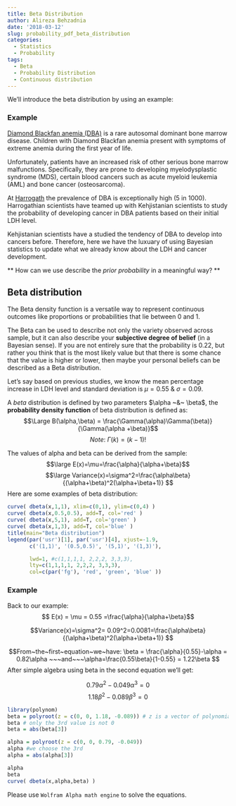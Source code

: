 ```yaml
---
title: Beta Distribution
author: Alireza Behzadnia
date: '2018-03-12'
slug: probability_pdf_beta_distribution
categories:
  - Statistics
  - Probability
tags:
  - Beta
  - Probability Distribution
  - Continuous distribution
---
```


We'll introduce the beta distribution by using an example:

### Example
[Diamond Blackfan anemia (DBA)](https://ghr.nlm.nih.gov/condition/diamond-blackfan-anemia) is a rare autosomal dominant bone marrow disease. Children with Diamond Blackfan anemia present with symptoms of extreme anemia during the first year of life.

Unfortunately, patients have an increased risk of other serious bone marrow malfunctions. Specifically, they are prone to developing myelodysplastic syndrome (MDS), certain blood cancers such as acute myeloid leukemia (AML) and bone cancer (osteosarcoma).

At [Harrogath](http://diablo.wikia.com/wiki/Harrogath) the prevalence of DBA is exceptionally high (5 in 1000). Harrogathian scientists have teamed up with Kehjistanian scientists to study the probability of developing cancer in DBA patients based on their initial LDH level.

Kehjistanian scientists have a studied the tendency of DBA to develop into cancers before. Therefore, here we have the luxuary of using Bayesian statistics to update what we already know about the LDH and cancer development.

** How can we use describe the *prior probability* in a meaningful way? **

## Beta distribution

The Beta density function is a versatile way to represent continuous outcomes like proportions or probabilities that lie between 0 and 1.

The Beta can be used to describe not only the variety observed across sample, but it can
also describe your **subjective degree of belief** (in a Bayesian sense). If you are not entirely sure that the probability is 0.22, but rather you think that is the most likely value but that there is some chance that the value is higher or lower, then maybe your personal beliefs can be described as a Beta distribution.

Let's say based on previous studies, we know the mean percentage increase in LDH level and standard deviation is $\mu = 0.55$ & $\sigma =  0.09$.

A *beta* distribution is defined by two parameters $\alpha ~&~ \beta$, the **probability density function** of beta distribution is defined as:
$$\Large B(\alpha,\beta) = \frac{\Gamma(\alpha)\Gamma(\beta)}{\Gamma(\alpha +\beta)}$$
$$Note:~\Gamma(k)=(k-1)!$$

The values of alpha and beta can be derived from the sample:
$$\large E(x)=\mu=\frac{\alpha}{\alpha+\beta}$$
$$\large Variance(x)=\sigma^2=\frac{\alpha\beta}{(\alpha+\beta)^2(\alpha+\beta+1)} $$
Here are some examples of beta distribution:
```r
curve( dbeta(x,1,1), xlim=c(0,1), ylim=c(0,4) )
curve( dbeta(x,0.5,0.5), add=T, col='red' )
curve( dbeta(x,5,1), add=T, col='green' )
curve( dbeta(x,1,3), add=T, col='blue' )
title(main="Beta distribution")
legend(par('usr')[1], par('usr')[4], xjust=-1.9,
       c('(1,1)', '(0.5,0.5)', '(5,1)', '(1,3)'),

       lwd=1, #c(1,1,1,1, 2,2,2, 3,3,3),
       lty=c(1,1,1,1, 2,2,2, 3,3,3),
       col=c(par('fg'), 'red', 'green', 'blue' ))
```

### Example
Back to our example:
$$ E(x) = \mu = 0.55 =\frac{\alpha}{\alpha+\beta}$$

$$Variance(x)=\sigma^2= 0.09^2=0.0081=\frac{\alpha\beta}{(\alpha+\beta)^2(\alpha+\beta+1)} $$

$$From~the~first~equation~we~have: \beta = \frac{\alpha}{0.55}-\alpha = 0.82\alpha ~~~and~~~\alpha=\frac{0.55\beta}{1-0.55} = 1.22\beta $$
After simple algebra using beta in the second equation we'll get:

$$ 0.79\alpha^2 - 0.049\alpha^3 = 0 $$
$$  1.18\beta^2 - 0.089\beta^3 = 0 $$

```r
library(polynom)
beta = polyroot(z = c(0, 0, 1.18, -0.089)) # z is a vector of polynomial coefficients in increasing order: x^0, X^1 ...
beta # only the 3rd value is not 0
beta = abs(beta[3])

alpha = polyroot(z = c(0, 0, 0.79, -0.049))
alpha #we choose the 3rd
alpha = abs(alpha[3])

```


```r
alpha
beta
curve( dbeta(x,alpha,beta) )

```


Please use `Wolfram Alpha math engine` to solve the equations.

